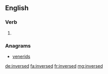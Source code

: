 ==English==

===Verb===
{{head|en|verb form}}

# {{en-past of|inverse}}

===Anagrams===
* [[venerids#English|venerids]]

[[de:inversed]]
[[fa:inversed]]
[[fr:inversed]]
[[mg:inversed]]